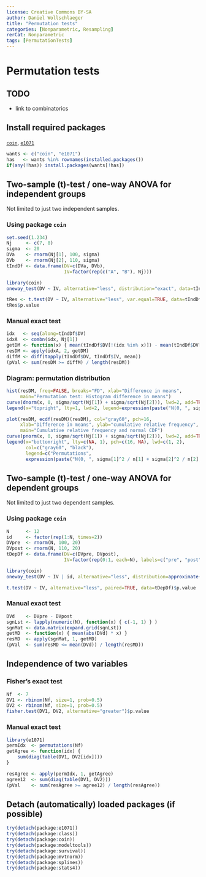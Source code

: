 ```yaml
---
license: Creative Commons BY-SA
author: Daniel Wollschlaeger
title: "Permutation tests"
categories: [Nonparametric, Resampling]
rerCat: Nonparametric
tags: [PermutationTests]
---
```


Permutation tests
=========================

TODO
-------------------------

 - link to combinatorics

Install required packages
-------------------------

[`coin`](http://cran.r-project.org/package=coin), [`e1071`](http://cran.r-project.org/package=e1071)

```r
wants <- c("coin", "e1071")
has   <- wants %in% rownames(installed.packages())
if(any(!has)) install.packages(wants[!has])
```

Two-sample \(t\)-test / one-way ANOVA for independent groups
-------------------------

Not limited to just two independent samples.

### Using package `coin`

```r
set.seed(1.234)
Nj     <- c(7, 8)
sigma  <- 20
DVa    <- rnorm(Nj[1], 100, sigma)
DVb    <- rnorm(Nj[2], 110, sigma)
tIndDf <- data.frame(DV=c(DVa, DVb),
                     IV=factor(rep(c("A", "B"), Nj)))
```

```r
library(coin)
oneway_test(DV ~ IV, alternative="less", distribution="exact", data=tIndDf)
```

```r
tRes <- t.test(DV ~ IV, alternative="less", var.equal=TRUE, data=tIndDf)
tRes$p.value
```

### Manual exact test

```r
idx   <- seq(along=tIndDf$DV)
idxA  <- combn(idx, Nj[1])
getDM <- function(x) { mean(tIndDf$DV[!(idx %in% x)]) - mean(tIndDf$DV[x]) }
resDM <- apply(idxA, 2, getDM)
diffM <- diff(tapply(tIndDf$DV, tIndDf$IV, mean))
(pVal <- sum(resDM >= diffM) / length(resDM))
```

### Diagram: permutation distribution

```r
hist(resDM, freq=FALSE, breaks="FD", xlab="Difference in means",
     main="Permutation test: Histogram difference in means")
curve(dnorm(x, 0, sigma/sqrt(Nj[1]) + sigma/sqrt(Nj[2])), lwd=2, add=TRUE)
legend(x="topright", lty=1, lwd=2, legend=expression(paste("N(0, ", sigma[1]^2 / n[1] + sigma[2]^2 / n[2], ")")))
```

```r
plot(resDM, ecdf(resDM)(resDM), col="gray60", pch=16,
     xlab="Difference in means", ylab="cumulative relative frequency",
     main="Cumulative relative frequency and normal CDF")
curve(pnorm(x, 0, sigma/sqrt(Nj[1]) + sigma/sqrt(Nj[2])), lwd=2, add=TRUE)
legend(x="bottomright", lty=c(NA, 1), pch=c(16, NA), lwd=c(1, 2),
       col=c("gray60", "black"),
       legend=c("Permutations",
       expression(paste("N(0, ", sigma[1]^2 / n[1] + sigma[2]^2 / n[2], ")"))))
```

Two-sample \(t\)-test / one-way ANOVA for dependent groups
-------------------------

Not limited to just two dependent samples.

### Using package `coin`

```r
N      <- 12
id     <- factor(rep(1:N, times=2))
DVpre  <- rnorm(N, 100, 20)
DVpost <- rnorm(N, 110, 20)
tDepDf <- data.frame(DV=c(DVpre, DVpost),
                     IV=factor(rep(0:1, each=N), labels=c("pre", "post")))
```

```r
library(coin)
oneway_test(DV ~ IV | id, alternative="less", distribution=approximate(B=9999), data=tDepDf)
```

```r
t.test(DV ~ IV, alternative="less", paired=TRUE, data=tDepDf)$p.value
```

### Manual exact test

```r
DVd    <- DVpre - DVpost
sgnLst <- lapply(numeric(N), function(x) { c(-1, 1) } )
sgnMat <- data.matrix(expand.grid(sgnLst))
getMD  <- function(x) { mean(abs(DVd) * x) }
resMD  <- apply(sgnMat, 1, getMD)
(pVal  <- sum(resMD <= mean(DVd)) / length(resMD))
```

Independence of two variables
-------------------------

### Fisher's exact test
```r
Nf  <- 7
DV1 <- rbinom(Nf, size=1, prob=0.5)
DV2 <- rbinom(Nf, size=1, prob=0.5)
fisher.test(DV1, DV2, alternative="greater")$p.value
```

### Manual exact test

```r
library(e1071)
permIdx  <- permutations(Nf)
getAgree <- function(idx) {
    sum(diag(table(DV1, DV2[idx])))
}

resAgree <- apply(permIdx, 1, getAgree)
agree12  <- sum(diag(table(DV1, DV2)))
(pVal    <- sum(resAgree >= agree12) / length(resAgree))
```

Detach (automatically) loaded packages (if possible)
-------------------------

```r
try(detach(package:e1071))
try(detach(package:class))
try(detach(package:coin))
try(detach(package:modeltools))
try(detach(package:survival))
try(detach(package:mvtnorm))
try(detach(package:splines))
try(detach(package:stats4))
```
